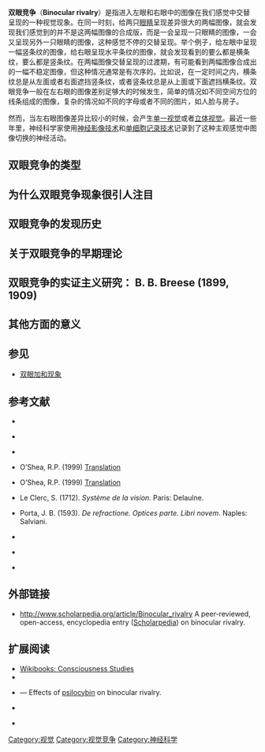 {{expand|time=2015-04-12T13:02:17+00:00}}
'''双眼竞争'''（'''Binocular rivalry'''）是指进入左眼和右眼中的图像在我们感觉中交替呈现的一种视觉现象。在同一时刻，给两只[[眼睛|眼睛]]呈现差异很大的两幅图像，就会发现我们感觉到的并不是这两幅图像的合成版，而是一会呈现一只眼睛的图像，一会又呈现另外一只眼睛的图像，这种感觉不停的交替呈现。举个例子，给左眼中呈现一幅竖条纹的图像，给右眼呈现水平条纹的图像，就会发现看到的要么都是横条纹，要么都是竖条纹。在两幅图像交替呈现的过渡期，有可能看到两幅图像合成出的一幅不稳定图像，但这种情况通常是有次序的。比如说，在一定时间之内，横条纹总是从左面或者右面遮挡竖条纹，或者竖条纹总是从上面或下面遮挡横条纹。双眼竞争一般在左右眼的图像差别足够大的时候发生，简单的情况如不同空间方位的线条组成的图像，复杂的情况如不同的字母或者不同的图片，如人脸与房子。

然而，当左右眼图像差异比较小的时候，会产生[[单一视觉|单一视觉]]或者[[立体视觉|立体视觉]]。最近一些年里，神经科学家使用[[神经影像技术|神经影像技术]]和[[单细胞记录技术|单细胞记录技术]]记录到了这种主观感觉中图像切换的神经活动。

==双眼竞争的类型==

==为什么双眼竞争现象很引人注目==

==双眼竞争的发现历史==

==关于双眼竞争的早期理论==

==双眼竞争的实证主义研究： B. B. Breese (1899, 1909)==

==其他方面的意义==

==参见==
* [[双眼加和现象|双眼加和现象]]

==参考文献==
{{reflist}}

*{{cite journal |doi=10.1037/h0075805 |author=Breese, B.B. |title=Binocular rivalry |url=https://archive.org/details/sim_psychological-review_1909-11_16_6/page/410 |journal=Psychological Review |volume=16 |pages=410–5 |year=1909 |issue=6 }}

*{{cite journal |author=Breese, B.B. |title=On inhibition |url=https://archive.org/details/sim_psychological-monographs_1899-06_3_2/page/n6 |journal=Psychological Monographs |volume=3 |pages=1–65 |year=1899 }}

*{{cite journal |author=Desaguiliers, J.T. |title=III. A plain and easy Experiment to confirm Sir Isaac Newton's Doctrine of the different Refrangibility of the Rays of Light |journal=Philosophical Transactions |volume=348 |pages=448–452 |year=1716 }}

*{{cite journal |author=Dutour, É.F. |title=Addition au Mémoire intitulé, Discussion d'une question d'Optique, imprimé dans le troisième Volume des Mémoires des Savan[t]s Étrangers, pages 514 & suivantes |trans_title=Addition to the Memoir entitled, Discussion on a question of Optics printed in the third Volume of Memoirs of Foreign Scientists, pages 514 and following |journal=Mémoires de Mathématique et de Physique Préséntes par Divers Savants |volume=4 |publisher=Académie des Sciences |pages=499–511 |year=1763 }} O’Shea, R.P. (1999) [http://psy.otago.ac.nz/r_oshea/dutour63.html Translation]{{Wayback|url=http://psy.otago.ac.nz/r_oshea/dutour63.html |date=20120207071153 }}

*{{cite journal |author=Dutour, É.F. |title=Discussion d'une question d'optique |journal=Mémoires de Mathématique et de Physique Présentés par Divers Savants |volume=3 |publisher=l’Académie des Sciences |pages=514–530 |year=1760 }} O’Shea, R.P. (1999) [http://psy.otago.ac.nz/r_oshea/dutour60.html Translation]{{Wayback|url=http://psy.otago.ac.nz/r_oshea/dutour60.html |date=20120207071147 }}

*Le Clerc, S. (1712). ''Système de la vision''. Paris: Delaulne.

*Porta, J. B. (1593). ''De refractione. Optices parte. Libri novem''. Naples: Salviani.

*{{cite journal |doi=10.1068/p251137 |author=Wade, N.J. |title=Descriptions of visual phenomena from Aristotle to Wheatstone |journal=Perception |volume=25 |issue=10 |pages=1137–75 |year=1996 |pmid=9027920 }}

*{{cite journal |doi=10.1080/135765098397313 |author=Wade, N.J. |title=Early studies of eye dominances |journal=Laterality |volume=3 |issue=2 |pages=97–108 |year=1998 |pmid=15513077 }}

*{{cite journal |doi=10.1098/rstl.1838.0019 |author=Wheatstone, C. |title=Contributions to the physiology of vision.—Part the First. On some remarkable, and hitherto unobserved, phænomena of binocular vision |journal=Philosophical Transactions of the Royal Society of London |volume=128 |pages=371–394 |year=1838 }}

==外部链接==

*http://www.scholarpedia.org/article/Binocular_rivalry{{Wayback|url=http://www.scholarpedia.org/article/Binocular_rivalry |date=20120403005338 }} A peer-reviewed, open-access, encyclopedia entry ([[Scholarpedia|Scholarpedia]]) on binocular rivalry.

==扩展阅读==

* [[b:Consciousness_studies|Wikibooks: Consciousness Studies]]
*{{cite book |author=Alais, D.,  Blake, R. |title=Binocular Rivalry |publisher=MIT Press |year=2005 |isbn=0-262-01212-X }}
*{{cite journal |author=Carter O.L., Pettigrew J.D., Hasler F., ''et al.'' |title=Modulating the rate and rhythmicity of perceptual rivalry alternations with the mixed 5-HT2A and 5-HT1A agonist psilocybin |journal=Neuropsychopharmacology |volume=30 |issue=6 |pages=1154–62 |pmid=15688092 |doi=10.1038/sj.npp.1300621 |url=http://www.nature.com/npp/journal/v30/n6/abs/1300621a.html |date=June 2005 |access-date=2012-02-21 |archive-date=2012-11-04 |archive-url=https://web.archive.org/web/20121104090038/http://www.nature.com/npp/journal/v30/n6/abs/1300621a.html |dead-url=no }} — Effects of [[psilocybin|psilocybin]] on binocular rivalry.

*{{cite journal |doi=10.1023/A:1017925416289 |author=Blake, R. |title=A primer on binocular rivalry, including current controversies |journal=Brain and Mind |volume=2 |pages=5–38 |year=2001 }}

*{{cite journal |author=Blake R., Logothetis N.K. |title=Visual competition |journal=Nat. Rev. Neurosci. |volume=3 |issue=1 |pages=13–21 |pmid=11823801 |doi=10.1038/nrn701 |date=January 2002}}

[[Category:视觉|Category:视觉]]
[[Category:视觉竞争|Category:视觉竞争]]
[[Category:神经科学|Category:神经科学]]